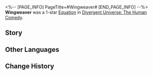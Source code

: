 <%-- [PAGE_INFO]
PageTitle=#Wingweaver#
[END_PAGE_INFO] --%>
{{Removed|Equation}}
{{Equation Infobox
|period   = The Human Comedy
|rarity   = 1
|path1    = Abundance*3
|path2    = The Hunt*2
|effect   = When an enemy target is defeated, increase the Charging Efficiency of "{{Extra Effect|Dewdrop|60000013}}" by {{Color|h|20%}} up to a maximum of {{Color|h|4}} stack(s). Also restores HP for all allies equal to {{Color|h|50%}} of their respective Max HP.
|mentions = Wingweaver
}}
'''Wingweaver''' was a 1-star [[Divergent Universe: The Human Comedy/Equations|Equation]] in [[Divergent Universe: The Human Comedy]].

==Story==
{{Description|You enjoy flying in the sky, with your great wings flapping in the wind. Bullets from enemies once pierced through your wings, but they quickly recovered with the THEIR mark. The winged messenger seeks shelter in enormous trees, sending the mortal weak ones to the cloud kingdom and bringing miracles of Abundance to the suffering human world.<br /><br />When you swoop down from the "branches," you are surrounded by a furor of air exploding, filled with the Residents of Dirt's scream. Those humble creatures should bow to you instead of putting up foolish resistance. You seize your prey and drag him into the clouds, relishing in the thrill as he wiggles in fear. He should thank you for enslaving him. The screams wane over the distance until he is reduced to paste.<br /><br />You are the Cloudlords that dictate the fate of mortal beings on the ground.}}
<!--
==Gameplay Notes==
* 
-->
==Other Languages==
{{Other Languages
|en   = Wingweaver
|zhs  = 造翼者
|zht  = 造翼者
|ja   = {{Rubi|造翼者|ぞうよくしゃ}}
|ko   = 날개를 짜는 자
|es   = Tejealas
|fr   = Texalitis
|ru   = Вьюнокрылый
|th   = ปีกเนรมิต
|vi   = Thợ Dệt Cánh
|de   = Flügelschwinger
|id   = Wingweaver
|pt   = Tece-Asa
}}

==Change History==
{{Change History|2.3}}